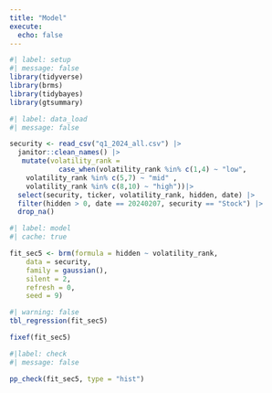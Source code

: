 ```yaml
---
title: "Model"
execute:
  echo: false
---
```


```r
#| label: setup
#| message: false
library(tidyverse)
library(brms)
library(tidybayes)
library(gtsummary)
```

```r
#| label: data_load
#| message: false

security <- read_csv("q1_2024_all.csv") |> 
  janitor::clean_names() |>
   mutate(volatility_rank = 
            case_when(volatility_rank %in% c(1,4) ~ "low",
    volatility_rank %in% c(5,7) ~ "mid" ,
    volatility_rank %in% c(8,10) ~ "high"))|>
  select(security, ticker, volatility_rank, hidden, date) |>
  filter(hidden > 0, date == 20240207, security == "Stock") |>
  drop_na() 
```

```r
#| label: model
#| cache: true

fit_sec5 <- brm(formula = hidden ~ volatility_rank,
    data = security,
    family = gaussian(),
    silent = 2,
    refresh = 0,
    seed = 9)
```

```r
#| warning: false
tbl_regression(fit_sec5)

fixef(fit_sec5)
```

```r
#|label: check
#| message: false

pp_check(fit_sec5, type = "hist")
```
